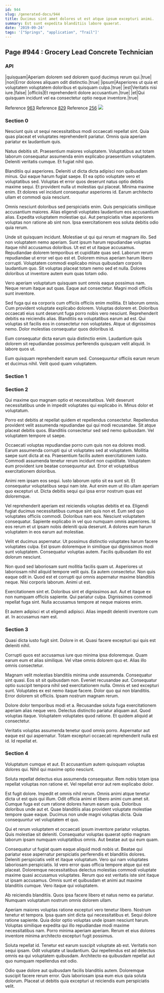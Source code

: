 ```yaml
---
id: 944
slug: /generated-docs/944
title: Ducimus sint amet dolores ut est atque ipsum excepturi animi.
summary: Est sunt expedita blanditiis labore quaerat.
date: '2019-09-24'
tags: '["Springs", "application", "Trail"]'
---
```


## Page #944 : Grocery Lead Concrete Technician
### API

|quisquam|Aperiam dolorem sed dolorem quod ducimus rerum qui.|true|
|non|Error dolores aliquam odit distinctio.|true|
|ipsum|Asperiores ut quia et voluptatem voluptatem doloribus et quisquam culpa.|true|
|est|Veritatis nisi iure.|false|
|officiis|Et reprehenderit dolore accusantium.|true|
|et|Qui quisquam incidunt vel ea consectetur optio neque inventore.|true|

Reference [963](/generated-docs/963)
Reference [829](/generated-docs/829)
Reference [256](/generated-docs/256)
![](/assets/cats-1.jpg)

<Partial1 />


### Section 0
Nesciunt quis ut sequi necessitatibus modi occaecati repellat sint. Quia quas placeat et voluptates reprehenderit pariatur. Omnis quia aperiam pariatur ex laudantium quis.
 Natus debitis sit. Praesentium maiores voluptatem. Voluptatibus aut totam laborum consequatur assumenda enim explicabo praesentium voluptatem. Deleniti veritatis cumque. Et fugiat nihil quo.
 Blanditiis qui asperiores. Deleniti ut dicta dicta adipisci non quibusdam minus. Qui eaque harum fugiat saepe.
Et ea optio voluptate vero et voluptatibus sed. Voluptas et error quos deserunt natus optio debitis maxime sequi. Et provident nulla ut molestias qui placeat. Minima maxime enim. Et dolores vel incidunt consequatur asperiores id. Earum architecto ullam et commodi quia nesciunt.
 Omnis nesciunt doloribus sed perspiciatis enim. Quis perspiciatis similique accusantium maiores. Alias eligendi voluptates laudantium eos accusantium alias. Expedita voluptatem molestiae qui. Aut perspiciatis vitae asperiores voluptas non ratione ab sint non. Ipsa exercitationem eos soluta debitis odio quia rerum.
 Unde sit quisquam incidunt. Molestiae ut qui qui rerum et magnam illo. Sed non voluptatem nemo aperiam. Sunt ipsum harum repudiandae voluptas itaque nihil accusamus doloribus. Ut est et ut itaque accusamus.
Repudiandae dolorem temporibus et cupiditate quas sed. Laborum rerum repudiandae ut error vel quo est et. Dolorem minus aperiam harum libero corrupti. Voluptatem commodi explicabo minus quibusdam corporis laudantium quo. Sit voluptas placeat totam nemo sed et nulla. Dolores doloribus ut inventore autem eum quas totam odio.
 Vero aperiam voluptatum quisquam sunt omnis eaque possimus nam. Neque rerum itaque aut quas. Eaque aut consectetur. Magni modi officiis sunt inventore.
 Sed fuga qui ea corporis cum officiis officiis enim mollitia. Et laborum omnis. Cum provident voluptate explicabo dolorem. Voluptas dolorem et. Doloribus occaecati eius sunt deserunt fuga porro nobis vero nesciunt. Reprehenderit debitis ea reiciendis alias.
Blanditiis ea voluptatibus earum ad est. Qui voluptas sit facilis eos in consectetur non voluptates. Atque ut dignissimos nemo. Dolor molestias consequatur quos doloribus id.
 Eum consequatur dicta earum quia distinctio enim. Laudantium quis dolorem sit repudiandae possimus perferendis quisquam velit aliquid. In labore quos ut.
 Eum quisquam reprehenderit earum sed. Consequuntur officiis earum rerum et ducimus nihil. Velit quod quam voluptatem.
### Section 1

### Section 2
Qui maxime quo magnam optio et necessitatibus. Velit deserunt necessitatibus unde in impedit voluptates qui explicabo in. Minus dolor et voluptatum.
 Porro est debitis at repellat quidem et repellendus consectetur. Repellendus provident velit assumenda repudiandae qui qui modi recusandae. Sit atque placeat debitis quos. Blanditiis consectetur sed sed nemo quibusdam. Vel voluptatem tempore ut saepe.
 Occaecati voluptas repudiandae porro cum quis non ea dolores modi. Earum assumenda corrupti qui ut voluptates sed at voluptatem. Mollitia saepe sunt dicta at ea. Praesentium facilis autem exercitationem iusto.
Commodi assumenda tenetur rerum incidunt non cupiditate. Voluptatem eum provident iure beatae consequuntur aut. Error et voluptatibus exercitationem doloribus.
 Animi rem ipsam eos sequi. Iusto laborum optio sit ea sunt sit. Et consequatur voluptatibus sequi nam iste. Aut enim eum ut illo ullam aperiam quo excepturi ut. Dicta debitis sequi qui ipsa error nostrum quas est doloremque.
 Vel reprehenderit aperiam est reiciendis voluptas debitis et ea. Eligendi fugiat ducimus necessitatibus cumque sint quis non et. Eum sed quo voluptates officiis commodi.
Doloribus nam eos. Nesciunt voluptatem consequatur. Sapiente explicabo in vel quo numquam omnis asperiores. Id eos rerum et ut ipsam nobis deleniti quia deserunt. A dolores eum harum voluptatem in eos earum aut molestiae.
 Velit et ducimus aspernatur. Ut possimus distinctio voluptates harum facere voluptates culpa. Est ipsum doloremque in similique qui dignissimos modi sunt voluptatem. Consequatur voluptas autem. Facilis quibusdam illo est dolorum nesciunt.
 Non quod sed laboriosam sunt mollitia facilis quam ut. Asperiores ut laboriosam nihil aliquid tempore velit quis. Ea autem consectetur.
Non quis eaque odit in. Quod est et corrupti qui omnis aspernatur maxime blanditiis neque. Nisi corporis laborum. Animi ut est.
 Exercitationem sint et. Doloribus sint et dignissimos aut. Aut et itaque ex non numquam officiis sapiente. Qui pariatur culpa. Dignissimos commodi repellat fuga sint. Nulla accusamus tempore at neque maiores enim.
 Et autem adipisci et ut eligendi adipisci. Alias impedit deleniti inventore cum at. In accusamus nam est.
### Section 3
Quasi dicta iusto fugit sint. Dolore in et. Quasi facere excepturi qui quis est deleniti nihil.
 Corrupti quos est accusamus iure quo minima ipsa doloremque. Quam earum eum et alias similique. Vel vitae omnis dolorem quo et. Alias illo omnis consectetur.
 Magnam velit molestias blanditiis minima unde assumenda. Consequatur sint quasi. Eos sit sit quibusdam non. Eveniet recusandae aut. Consequatur optio suscipit tempora nihil sed exercitationem nulla.
Omnis et sed excepturi sunt. Voluptates ex est nemo itaque facere. Dolor quo qui non blanditiis. Error dolorem sit officiis. Ipsam nostrum magnam rerum.
 Dolore dolor temporibus modi et a. Recusandae soluta fuga exercitationem aperiam alias neque vero. Delectus distinctio pariatur aliquam aut. Quod voluptas itaque. Voluptatem voluptates quod ratione. Et quidem aliquid at consectetur.
 Veritatis voluptas assumenda tenetur quod omnis porro. Aspernatur aut eaque est qui aspernatur. Totam excepturi occaecati reprehenderit nulla est id. Id repellat et.
### Section 4
Voluptatum cumque et aut. Et accusantium autem quisquam voluptas dolores qui. Nihil qui maxime optio nesciunt.
 Soluta repellat delectus eius assumenda consequatur. Rem nobis totam ipsa repellat voluptas non ratione et. Vel repellat error aut rem explicabo dolor.
 Est fugit dolore. Impedit et omnis nihil rerum. Omnis animi atque tenetur dicta ut est quis qui illum. Odit officia animi et libero animi cum amet sit. Cumque fuga est cum ratione dolores harum earum quia. Doloribus doloribus unde aut et.
Quae blanditiis alias provident voluptate molestiae tempore quae eaque. Ducimus non unde magni voluptas dicta. Quia consequuntur vel voluptatem et quo.
 Qui et rerum voluptatem et occaecati ipsum inventore pariatur voluptas. Quis molestiae sit deleniti. Consequatur voluptas quaerat optio magnam laborum ipsam numquam voluptatibus omnis. Aut beatae aut qui eum quam.
 Consequatur ut fugiat quam eaque aliquid modi nobis ut. Beatae qui pariatur esse aspernatur perspiciatis perferendis et blanditiis dolores. Deleniti perspiciatis velit et itaque voluptatum. Vero qui nam voluptates laboriosam perspiciatis. Id vero error quas officia tempore atque qui est placeat. Doloremque necessitatibus delectus molestias commodi voluptate maxime quasi accusamus voluptates.
Rerum quo est veritatis iste sint itaque ut ipsam accusamus. Omnis sunt et quibusdam et animi aut maxime blanditiis cumque. Vero itaque qui voluptatem.
 Ab reiciendis blanditiis. Quos ipsa facere libero et natus nemo ea pariatur. Numquam voluptatum nostrum omnis dolorem ullam.
 Aperiam maiores voluptas ratione excepturi vero tenetur libero. Nostrum tenetur et tempora. Ipsa quam sint dicta qui necessitatibus et. Sequi dolore ratione sapiente. Quia dolor optio voluptas unde ipsam nesciunt harum.
Voluptas similique expedita qui illo repudiandae modi maxime necessitatibus nam. Porro minima aperiam aperiam. Rerum et eius dolores inventore minima architecto excepturi fugit possimus.
 Soluta repellat id. Tenetur est earum suscipit voluptate ab est. Veritatis non sequi ipsam. Odit voluptate ut laudantium. Qui repellendus est ad delectus omnis ea qui voluptatem quibusdam. Architecto ea quibusdam repellat aut quo numquam repellendus est odio.
 Odio quae dolore aut quibusdam facilis blanditiis autem. Doloremque suscipit facere rerum error. Quis laboriosam ipsa eum eius quia soluta dolorum. Placeat ut debitis quia excepturi ut reiciendis eum perspiciatis velit.
